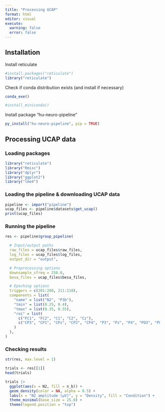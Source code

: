 ```yaml
---
title: "Processing UCAP"
format: html
editor: visual
execute:
  warning: false
  error: false
---
```


## Installation

Install reticulate

```r
#install.packages("reticulate")
library("reticulate")
```

Check if conda distribution exists (and install if necessary)

```r
conda_exe()

#install_miniconda()
```

Install package "hu-neuro-pipeline"

```r
py_install("hu-neuro-pipeline", pip = TRUE)
```

## Processing UCAP data

### Loading packages

```r
library("reticulate")
library("Rmisc")
library("dplyr")
library("ggplot2")
library("lme4")
```

### Loading the pipeline & downloading UCAP data

```r
pipeline <- import("pipeline")
ucap_files <- pipeline$datasets$get_ucap()
print(ucap_files)
```

### Running the pipeline

```r
res <- pipeline$group_pipeline(

  # Input/output paths
  raw_files = ucap_files$raw_files,
  log_files = ucap_files$log_files,
  output_dir = "output",

  # Preprocessing options
  downsample_sfreq = 250.0,
  besa_files = ucap_files$besa_files,

  # Epoching options
  triggers = c(201:208, 211:218),
  components = list(
    "name" = list("N2", "P3b"),
    "tmin" = list(0.25, 0.4),
    "tmax" = list(0.35, 0.55),
    "roi" = list(
      c("FC1", "FC2", "C1", "C2", "Cz"),
      c("CP3", "CP1", "CPz", "CP2", "CP4", "P3", "Pz", "P4", "PO3", "POz", "PO4")
    )
  ),
)
```
### Checking results

```r
str(res, max.level = 1)
```
```r
trials <- res[[1]]
head(trials)
```
```r
trials |>
  ggplot(aes(x = N2, fill = n_b)) +
  geom_density(color = NA, alpha = 0.5) +
  labs(x = "N2 amplitude (µV)", y = "Density", fill = "Condition") +
  theme_minimal(base_size = 25.0) +
  theme(legend.position = "top")
```

